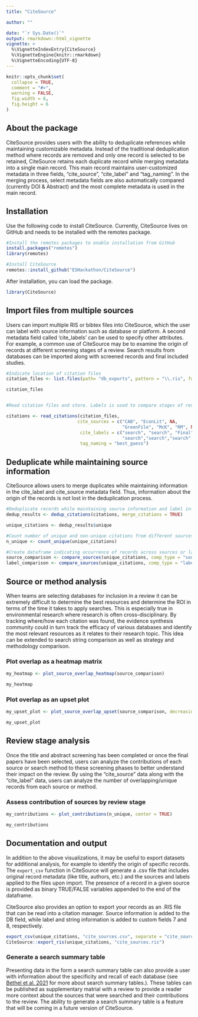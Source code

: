 ```yaml
---
title: "CiteSource"

author: ""

date: "`r Sys.Date()`"
output: rmarkdown::html_vignette
vignette: >
  %\VignetteIndexEntry{CiteSource}
  %\VignetteEngine{knitr::rmarkdown}
  %\VignetteEncoding{UTF-8}
---
```


```r
knitr::opts_chunk$set(
  collapse = TRUE,
  comment = "#>",
  warning = FALSE,
  fig.width = 6,
  fig.height = 6
)
```

## About the package 

CiteSource provides users with the ability to deduplicate references while maintaining customizable metadata. Instead of the traditional deduplication method where records are removed and only one record is selected to be retained, CiteSource retains each duplicate record while merging metadata into a single main record. This main record maintains user-customized metadata in three fields, "cite_source", "cite_label" and "tag_naming". In the merging process, select metadata fields are also automatically compared (currently DOI & Abstract) and the most complete metadata is used in the main record.

## Installation
Use the following code to install CiteSource. Currently, CiteSource lives on GitHub and needs to be installed with the remotes package. 

```r
#Install the remotes packages to enable installation from GitHub
install.packages("remotes")
library(remotes)

#Install CiteSource
remotes::install_github("ESHackathon/CiteSource")
```

After installation, you can load the package.

```r
library(CiteSource)
```

## Import files from multiple sources

Users can import multiple RIS or bibtex files into CiteSource, which the user can label with source information such as database or platform. A second metadata field called 'cite_labels' can be used to specify other attributes. For example, a common use of CiteSource may be to examine the origin of records at different screening stages of a review. Search results from databases can be imported along with screened records and final included studies. 

```r

#Indicate location of citation files
citation_files <- list.files(path= "db_exports", pattern = "\\.ris", full.names = TRUE)

citation_files


#Read citation files and store. Labels is used to compare stages of review.

citations <- read_citations(citation_files,
                           cite_sources = c("CAB", "EconLit", NA, 
                                            "GreenFile", "McK", "RM", NA, "WoS", "WoSE"),
                            cite_labels = c("search", "search", "Final", 
                                            "search","search","search","Screened", "search","search"),
                            tag_naming = "best_guess")

```


## Deduplicate while maintaining source information

CiteSource allows users to merge duplicates while maintaining information in the cite_label and cite_source metadata field. Thus, information about the origin of the records is not lost in the deduplication process. 

```r

#Deduplicate records while maintaining source information and label information.
dedup_results <- dedup_citations(citations, merge_citations = TRUE)

unique_citations <- dedup_results$unique

#Count number of unique and non-unique citations from different sources and labels
n_unique <- count_unique(unique_citations)

#Create dataframe indicating occurrence of records across sources or labels
source_comparison <- compare_sources(unique_citations, comp_type = "sources")
label_comparison <- compare_sources(unique_citations, comp_type = "labels")


```

## Source or method analysis

When teams are selecting databases for inclusion in a review it can be extremely difficult to determine the best resources and determine the ROI in terms of the time it takes to apply searches. This is especially true in environmental research where research is often cross-disciplinary. By tracking where/how each citation was found, the evidence synthesis community could in turn track the efficacy of various databases and identify the most relevant resources as it relates to their research topic. This idea can be extended to search string comparison as well as strategy and methodology comparison.

### Plot overlap as a heatmap matrix

```r

my_heatmap <- plot_source_overlap_heatmap(source_comparison)

my_heatmap 

```


### Plot overlap as an upset plot

```r

my_upset_plot <- plot_source_overlap_upset(source_comparison, decreasing = c(TRUE, TRUE))

my_upset_plot

```

## Review stage analysis

Once the title and abstract screening has been completed or once the final papers have been selected, users can analyze the contributions of each source or search method to these screening phases to better understand their impact on the review. By using the "cite_source" data along with the "cite_label" data, users can analyze the number of overlapping/unique records from each source or method.

### Assess contribution of sources by review stage

```r

my_contributions <- plot_contributions(n_unique, center = TRUE)

my_contributions

```

## Documentation and output

In addition to the above visualizations, it may be useful to export datasets for additional analysis, for example to identify the origin of specific records. The `export_csv` function in CiteSource will generate a .csv file that includes original record metadata (like title, authors, etc.) and the sources and labels applied to the files upon import. The presence of a record in a given source is provided as binary TRUE/FALSE variables appended to the end of the dataframe.

CiteSource also provides an option to export your records as an .RIS file that can be read into a citation manager. Source information is added to the DB field, while label and string information is added to custom fields 7 and 8, respectively.

```r
export_csv(unique_citations, "cite_sources.csv", separate = "cite_source")
CiteSource::export_ris(unique_citations, "cite_sources.ris")
```


### Generate a search summary table

Presenting data in the form a search summary table can also provide a user with information about the specificity and recall of each database (see [Bethel et al. 2021](https://doi.org/10.5195/jmla.2021.809) for more about search summary tables.). These tables can be published as supplementary matrial with a review to provide a reader more context about the sources that were searched and their contributions to the review. The ability to generate a search summary table is a feature that will be coming in a future version of CiteSource.


